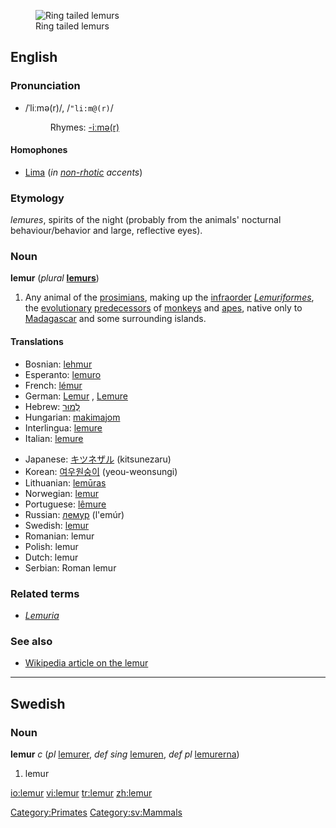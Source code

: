 {{see|Lemur}}
[[Image:Ring tailed lemurs.jpg|thumb|Ring tailed lemurs]]
==English==

{{wikipedia}}
===Pronunciation===
*/ˈliːmə(r)/, /<tt>"li:m@(r)</tt>/
*:Rhymes: [[Rhymes:English:-iːmə(r)|-iːmə(r)]]

====Homophones====
*[[Lima]] (''in [[non-rhotic]] accents'')

===Etymology===
{{L.}} ''lemures'', spirits of the night (probably from the animals' nocturnal behaviour/behavior and large, reflective eyes).

===Noun===
'''lemur''' (''plural'' '''[[lemurs]]''')

# Any animal of the [[prosimian]]s, making up the [[infraorder]] ''[[Lemuriformes]]'', the [[evolutionary]] [[predecessor]]s of [[monkey]]s and [[ape]]s, native only to [[Madagascar]] and some surrounding islands.

====Translations====
{{top}}
*Bosnian: [[lehmur]] {{m}}
*Esperanto: [[lemuro]]
*French: [[lémur]] {{m}}
*German: [[Lemur]] {{m}}, [[Lemure]] {{m}}
*Hebrew: [[למור|לֶמוּר]]
*Hungarian: [[makimajom]]
*Interlingua: [[lemure#Interlingua|lemure]]
*Italian: [[lemure#Italian|lemure]] {{m}}
{{mid}}
*Japanese: [[キツネザル]] (kitsunezaru)
*Korean: [[여우원숭이]] (yeou-weonsungi)
*Lithuanian: [[lemūras]] {{m}}
*Norwegian: [[lemur]] {{m}}
*Portuguese: [[lêmure]] {{m}}
*Russian: [[лемур]] (l'emúr) {{m}}
*Swedish: [[lemur#Swedish|lemur]]
*Romanian: lemur
*Polish: lemur
*Dutch: lemur
*Serbian: Roman lemur
{{bottom}}

===Related terms===
*''[[Lemuria]]''

===See also===
*[[w:Lemur|Wikipedia article on the lemur]]

[[Category:Primates]]

----

==Swedish==

===Noun===
'''lemur''' ''c'' (''pl'' [[lemurer]], ''def sing'' [[lemuren]], ''def pl'' [[lemurerna]])

# lemur

[[Category:sv:Mammals]]

[[io:lemur]]
[[vi:lemur]]
[[tr:lemur]]
[[zh:lemur]]